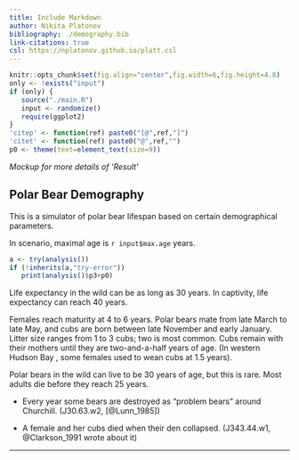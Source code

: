 ```yaml
---
title: Include Markdown
author: Nikita Platonov
bibliography: ./demography.bib
link-citations: true
csl: https://nplatonov.github.io/platt.csl
---
```


```r
knitr::opts_chunk$set(fig.align="center",fig.width=6,fig.height=4.8)
only <- !exists("input")
if (only) {
   source("./main.R")
   input <- randomize()
   require(ggplot2)
}
'citep' <- function(ref) paste0("[@",ref,"]")
'citet' <- function(ref) paste0("@",ref,"")
p0 <- theme(text=element_text(size=9))
```

*Mockup for more details of 'Result'*

## Polar Bear Demography

This is a simulator of polar bear lifespan based on certain demographical parameters.

In scenario, maximal age is `r input$max.age` years.


```r
a <- try(analysis())
if (!inherits(a,"try-error"))
   print(analysis()$p3+p0)
```

Life expectancy in the wild can be as long as 30 years. In captivity, life expectancy can reach 40 years.

Females reach maturity at 4 to 6 years. Polar bears mate from late March to late May, and cubs are born between late November and early January. Litter size ranges from 1 to 3 cubs; two is most common. Cubs remain with their mothers until they are two-and-a-half years of age. (In western Hudson Bay , some females used to wean cubs at 1.5 years).


Polar bears in the wild can live to be 30 years of age, but this is rare. Most adults die before they reach 25 years.

+ Every year some bears are destroyed as "problem bears" around Churchill. (J30.63.w2, [@Lunn_1985])

+ A female and her cubs died when their den collapsed. (J343.44.w1, @Clarkson_1991 wrote about it)

---
